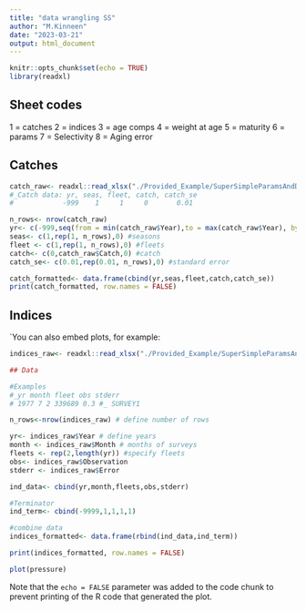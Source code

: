 ```yaml
---
title: "data wrangling SS"
author: "M.Kinneen"
date: "2023-03-21"
output: html_document
---
```


```r
knitr::opts_chunk$set(echo = TRUE)
library(readxl)
```

## Sheet codes
1 = catches
2 = indices
3 = age comps
4 = weight at age 
5 = maturity
6 = params
7 = Selectivity 
8 = Aging error

## Catches


```r
catch_raw<- readxl::read_xlsx("./Provided_Example/SuperSimpleParamsAndData.xlsx", sheet = 1)
#_Catch data: yr, seas, fleet, catch, catch_se
#            -999    1     1     0       0.01

n_rows<- nrow(catch_raw)
yr<- c(-999,seq(from = min(catch_raw$Year),to = max(catch_raw$Year), by = 1), -9999) # add years
seas<- c(1,rep(1, n_rows),0) #seasons
fleet <- c(1,rep(1, n_rows),0) #fleets
catch<- c(0,catch_raw$Catch,0) #catch
catch_se<- c(0.01,rep(0.01, n_rows),0) #standard error

catch_formatted<- data.frame(cbind(yr,seas,fleet,catch,catch_se))
print(catch_formatted, row.names = FALSE)
```

## Indices

`You can also embed plots, for example:
```r

indices_raw<- readxl::read_xlsx("./Provided_Example/SuperSimpleParamsAndData.xlsx", sheet = 2)

## Data

#Examples
#_yr month fleet obs stderr
# 1977 7 2 339689 0.3 #_ SURVEY1

n_rows<-nrow(indices_raw) # define number of rows

yr<- indices_raw$Year # define years
month <- indices_raw$Month # months of surveys
fleets <- rep(2,length(yr)) #specify fleets
obs<- indices_raw$Observation
stderr <- indices_raw$Error

ind_data<- cbind(yr,month,fleets,obs,stderr)

#Terminator
ind_term<- cbind(-9999,1,1,1,1)

#combine data
indices_formatted<- data.frame(rbind(ind_data,ind_term))

print(indices_formatted, row.names = FALSE)
```



```r
plot(pressure)
```

Note that the `echo = FALSE` parameter was added to the code chunk to prevent printing of the R code that generated the plot.
